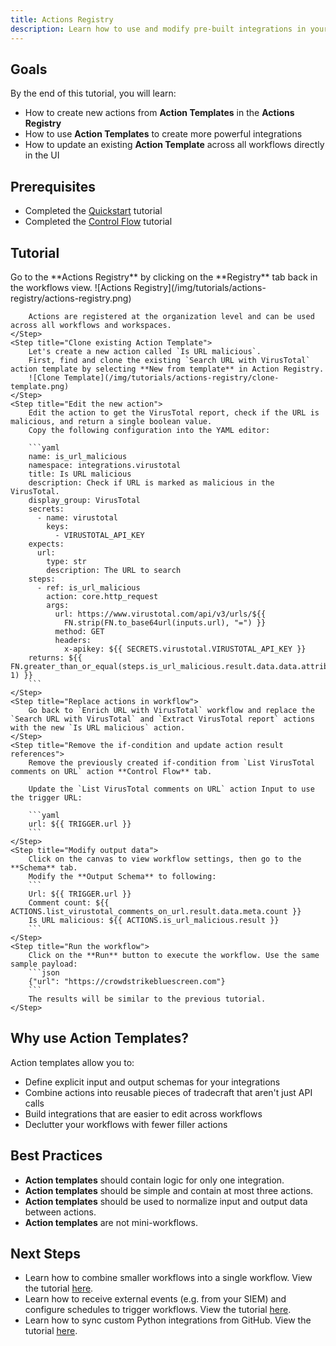 ```yaml
---
title: Actions Registry
description: Learn how to use and modify pre-built integrations in your workflows.
---
```


## Goals

By the end of this tutorial, you will learn:

- How to create new actions from **Action Templates** in the **Actions Registry**
- How to use **Action Templates** to create more powerful integrations
- How to update an existing **Action Template** across all workflows directly in the UI

## Prerequisites

- Completed the [Quickstart](/tutorials/quickstart) tutorial
- Completed the [Control Flow](/tutorials/control-flow) tutorial

## Tutorial

<Steps>
    <Step title="Check out the Actions Registry">
        Go to the **Actions Registry** by clicking on the **Registry** tab back in the workflows view.
        ![Actions Registry](/img/tutorials/actions-registry/actions-registry.png)

        Actions are registered at the organization level and can be used across all workflows and workspaces.
    </Step>
    <Step title="Clone existing Action Template">
        Let's create a new action called `Is URL malicious`.
        First, find and clone the existing `Search URL with VirusTotal` action template by selecting **New from template** in Action Registry.
        ![Clone Template](/img/tutorials/actions-registry/clone-template.png)
    </Step>
    <Step title="Edit the new action">
        Edit the action to get the VirusTotal report, check if the URL is malicious, and return a single boolean value.
        Copy the following configuration into the YAML editor:

        ```yaml
        name: is_url_malicious
        namespace: integrations.virustotal
        title: Is URL malicious
        description: Check if URL is marked as malicious in the VirusTotal.
        display_group: VirusTotal
        secrets:
          - name: virustotal
            keys:
              - VIRUSTOTAL_API_KEY
        expects:
          url:
            type: str
            description: The URL to search
        steps:
          - ref: is_url_malicious
            action: core.http_request
            args:
              url: https://www.virustotal.com/api/v3/urls/${{
                FN.strip(FN.to_base64url(inputs.url), "=") }}
              method: GET
              headers:
                x-apikey: ${{ SECRETS.virustotal.VIRUSTOTAL_API_KEY }}
        returns: ${{ FN.greater_than_or_equal(steps.is_url_malicious.result.data.data.attributes.last_analysis_stats.malicious, 1) }}
        ```
    </Step>
    <Step title="Replace actions in workflow">
        Go back to `Enrich URL with VirusTotal` workflow and replace the `Search URL with VirusTotal` and `Extract VirusTotal report` actions with the new `Is URL malicious` action.
    </Step>
    <Step title="Remove the if-condition and update action result references">
        Remove the previously created if-condition from `List VirusTotal comments on URL` action **Control Flow** tab.

        Update the `List VirusTotal comments on URL` action Input to use the trigger URL:

        ```yaml
        url: ${{ TRIGGER.url }}
        ```
    </Step>
    <Step title="Modify output data">
        Click on the canvas to view workflow settings, then go to the **Schema** tab.
        Modify the **Output Schema** to following:
        ```
        Url: ${{ TRIGGER.url }}
        Comment count: ${{ ACTIONS.list_virustotal_comments_on_url.result.data.meta.count }}
        Is URL malicious: ${{ ACTIONS.is_url_malicious.result }}
        ```
    </Step>
    <Step title="Run the workflow">
        Click on the **Run** button to execute the workflow. Use the same sample payload:
        ```json
        {"url": "https://crowdstrikebluescreen.com"}
        ```
        The results will be similar to the previous tutorial.
    </Step>
</Steps>

## Why use Action Templates?

Action templates allow you to:

- Define explicit input and output schemas for your integrations
- Combine actions into reusable pieces of tradecraft that aren't just API calls
- Build integrations that are easier to edit across workflows
- Declutter your workflows with fewer filler actions

## Best Practices

- **Action templates** should contain logic for only one integration.
- **Action templates** should be simple and contain at most three actions.
- **Action templates** should be used to normalize input and output data between actions.
- **Action templates** are not mini-workflows.

## Next Steps

- Learn how to combine smaller workflows into a single workflow. View the tutorial [here](/tutorials/4-child-workflows).
- Learn how to receive external events (e.g. from your SIEM) and configure schedules to trigger workflows. View the tutorial [here](/tutorials/5-triggers).
- Learn how to sync custom Python integrations from GitHub. View the tutorial [here](/tutorials/6-custom-integrations).
